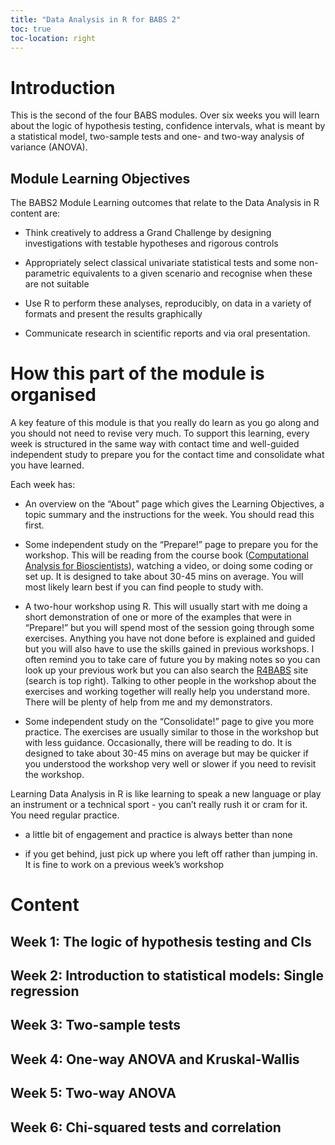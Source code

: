 ```yaml
---
title: "Data Analysis in R for BABS 2"
toc: true
toc-location: right
---
```




# Introduction

This is the second of the four BABS modules. Over six weeks you will learn about the logic of hypothesis testing, confidence intervals, what is meant by a statistical model, two-sample tests and one- and two-way analysis of variance (ANOVA).

## Module Learning Objectives

The BABS2 Module Learning outcomes that relate to the Data Analysis in R content are:

-   Think creatively to address a Grand Challenge by designing investigations with testable hypotheses and rigorous controls

-   Appropriately select classical univariate statistical tests and some non-parametric equivalents to a given scenario and recognise when these are not suitable

-   Use R to perform these analyses, reproducibly, on data in a variety of formats and present the results graphically

-   Communicate research in scientific reports and via oral presentation.

# How this part of the module is organised

A key feature of this module is that you really do learn as you go along and you should not need to revise very much. To support this learning, every week is structured in the same way with contact time and well-guided independent study to prepare you for the contact time and consolidate what you have learned. 

Each week has:

-   An overview on the "About" page which gives the Learning Objectives, a topic summary and the instructions for the week. You should read this first. 

-   Some independent study on the "Prepare!" page to prepare you for the workshop. This will be reading from the course book ([Computational Analysis for Bioscientists](https://3mmarand.github.io/comp4biosci/)),  watching a video, or doing some coding or set up. It is designed to take about 30-45 mins on average. You will most likely learn best if you can find people to study with. 

-   A two-hour workshop using R. This will usually start with me doing a short demonstration of one or more of the examples that were in "Prepare!" but you will spend most of the session going through some exercises. Anything you have not done before is explained and guided but you will also have to use the skills gained in previous workshops. I often remind you to take care of future you by making notes so you can look up your previous work but you can also search the [R4BABS](https://3mmarand.github.io/R4BABS/) site (search is top right). Talking to other people in the workshop about the exercises and working together will really help you understand more. There will be plenty of help from me and my demonstrators.

-   Some independent study on the "Consolidate!" page to give you more practice. The exercises are usually similar to those in the workshop but with less guidance. Occasionally, there will be reading to do. It is designed to take about 30-45 mins on average but may be quicker if you understood the workshop very well or slower if you need to revisit the workshop. 

Learning Data Analysis in R is like learning to speak a new language or play an instrument or a technical sport - you can't really rush it or cram for it. You need regular practice. 

-   a little bit of engagement and practice is always better than none

-   if you get behind, just pick up where you left off rather than jumping in. It is fine to work on a previous week's workshop

# Content

## Week 1: The logic of hypothesis testing and CIs


## Week 2:  Introduction to statistical models: Single regression


## Week 3: Two-sample tests


## Week 4: One-way ANOVA and Kruskal-Wallis


## Week 5: Two-way ANOVA


## Week 6: Chi-squared tests and correlation